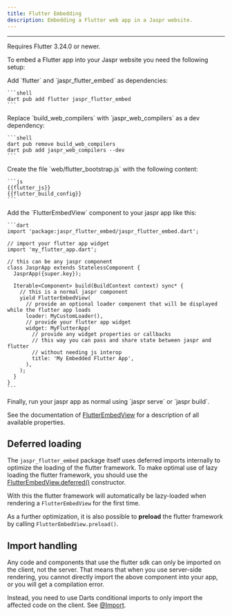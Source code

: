 ```yaml
---
title: Flutter Embedding
description: Embedding a Flutter web app in a Jaspr website.
---
```


---

<Warning>
Requires Flutter 3.24.0 or newer.
</Warning>

To embed a Flutter app into your Jaspr website you need the following setup:

<Steps>
  <Step>
    Add `flutter` and `jaspr_flutter_embed` as dependencies:
    
    ```shell
    dart pub add flutter jaspr_flutter_embed
    ```
  </Step>
  <Step>
    Replace `build_web_compilers` with `jaspr_web_compilers` as a dev dependency:

    ```shell
    dart pub remove build_web_compilers
    dart pub add jaspr_web_compilers --dev
    ```
  </Step>
  <Step>
    Create the file `web/flutter_bootstrap.js` with the following content:

    ```js
    {{flutter_js}}
    {{flutter_build_config}}
    ```
  </Step>
  <Step>
    Add the `FlutterEmbedView` component to your jaspr app like this:

    ```dart
    import 'package:jaspr_flutter_embed/jaspr_flutter_embed.dart';

    // import your flutter app widget
    import 'my_flutter_app.dart';

    // this can be any jaspr component
    class JasprApp extends StatelessComponent {
      JasprApp({super.key});

      Iterable<Component> build(BuildContext context) sync* {
        // this is a normal jaspr component
        yield FlutterEmbedView(
          // provide an optional loader component that will be displayed while the flutter app loads
          loader: MyCustomLoader(),
          // provide your flutter app widget
          widget: MyFlutterApp(
            // provide any widget properties or callbacks
            // this way you can pass and share state between jaspr and flutter
            // without needing js interop
            title: 'My Embedded Flutter App',
          ),
        );
      }
    }
    ```
  </Step>
  <Step>
    Finally, run your jaspr app as normal using `jaspr serve` or `jaspr build`.
  </Step>
</Steps>

See the documentation of [FlutterEmbedView](/components/flutter_embed_view) for a description of all available properties.

## Deferred loading

The `jaspr_flutter_embed` package itself uses deferred imports internally to optimize the loading of the flutter framework.
To make optimal use of lazy loading the flutter framework, you should use the [FlutterEmbedView.deferred()](/components/flutter_embed_view#deferred-variant) constructor.

With this the flutter framework will automatically be lazy-loaded when rendering a `FlutterEmbedView` for the first time.

As a further optimization, it is also possible to **preload** the flutter framework by calling `FlutterEmbedView.preload()`.

## Import handling

Any code and components that use the flutter sdk can only be imported on the client, not the server. That means that
when you use server-side rendering, you cannot directly import the above component into your app, or you will get a
compilation error.

Instead, you need to use Darts conditional imports to only import the affected code on the client.
See [@Import](/utils/at_import).
